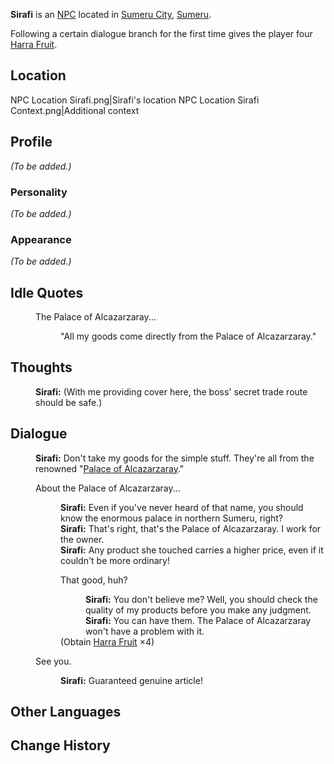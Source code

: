 {{Meta
<!-- Remove this template after adding the missing info -->
|missing_NPC_profile  = yes
}}
{{Character Infobox
|type             = NPC
|image            = NPC Sirafi.png
|region           = Sumeru
|affiliation      = The Palace of Alcazarzaray
|title            = Traveling Merchant

|ancestry         = <!-- Clan/family -->
|father           = 
|mother           = 
|spouse           = 
|sibling          = 
|child            = 
|relative         = 

|voiceEN          = 
|voiceCN          = 
|voiceJP          = 
|dialoguereward   = {{Card|Harra Fruit|4}}
}}
'''Sirafi''' is an [[NPC]] located in [[Sumeru City]], [[Sumeru]].

Following a certain dialogue branch for the first time gives the player four [[Harra Fruit]].

==Location==
<gallery>
NPC Location Sirafi.png|Sirafi's location
NPC Location Sirafi Context.png|Additional context
</gallery>

==Profile==
''(To be added.)''

===Personality===
''(To be added.)''

===Appearance===
''(To be added.)''
<!--
==Quests and Events==
{{Quests and Events}}
-->
==Idle Quotes==
{{Dialogue start}}
: {{DIcon|Idle}} The Palace of Alcazarzaray...
:: {{A|VO Sirafi 01.ogg}} "All my goods come directly from the Palace of Alcazarzaray."
{{Dialogue end}}

==Thoughts==
{{All Schemes to Know Explanation|name=Sirafi}}
:{{A|VO Sirafi All Schemes to Know 01.ogg}} '''Sirafi:''' (With me providing cover here, the boss' secret trade route should be safe.)

==Dialogue==
{{Dialogue start}}
:'''Sirafi:''' Don't take my goods for the simple stuff. They're all from the renowned "[[Palace of Alcazarzaray]]."
:{{DIcon}} About the Palace of Alcazarzaray...
::'''Sirafi:''' Even if you've never heard of that name, you should know the enormous palace in northern Sumeru, right?
::'''Sirafi:''' That's right, that's the Palace of Alcazarzaray. I work for the owner.
::'''Sirafi:''' Any product she touched carries a higher price, even if it couldn't be more ordinary!
::{{DIcon|Reward}} That good, huh?
:::'''Sirafi:''' You don't believe me? Well, you should check the quality of my products before you make any judgment.
:::'''Sirafi:''' You can have them. The Palace of Alcazarzaray won't have a problem with it.
::;(Obtain [[Harra Fruit]] ×4)
:{{DIcon}} See you.
::'''Sirafi:''' Guaranteed genuine article!
{{Dialogue end}}
<!--
==Event Dialogue==
===Event Name===
{{Dialogue start}}
:'''{{subst:PAGENAME}}:'''
{{Dialogue end}}

==Trivia==
* 
-->
==Other Languages==
{{Other Languages
|default_hidden = 1
|en      = Sirafi
|zhs     = 希拉非
|zhs_rm  = Xīlāfēi
|zht     = 希拉非
|zht_rm  = Xīlāfēi
|ja      = シラフィ
|ja_rm   = Shirafi
|ko      = 시라피
|ko_rm   = Sirapi
|es      = Sirafi
|fr      = Sirafi
|ru      = Сирафи
|th      = Sirafi
|vi      = Sirafi
|de      = Sirafi
|id      = Sirafi
|pt      = Sirafi
|tr      = Sirafi
|it      = Sirafi
}}

==Change History==
{{Change History|3.0}}
<!--
==References==
{{Reflist}}
-->